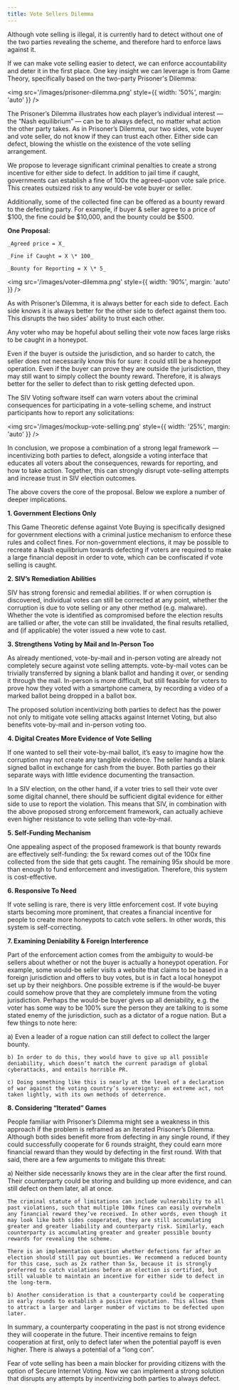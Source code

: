 ```yaml
---
title: Vote Sellers Dilemma
---
```


Although vote selling is illegal, it is currently hard to detect without one of the two parties revealing the scheme, and therefore hard to enforce laws against it.

If we can make vote selling easier to detect, we can enforce accountability and deter it in the first place. One key insight we can leverage is from Game Theory, specifically based on the two-party Prisoner's Dilemma:

<img
  src='/images/prisoner-dilemma.png'
  style={{ width: '50%', margin: 'auto' }}
/>

The Prisoner’s Dilemma illustrates how each player’s individual interest — the “Nash equilibrium” — can be to always defect, no matter what action the other party takes. As in Prisoner’s Dilemma, our two sides, vote buyer and vote seller, do not know if they can trust each other. Either side can defect, blowing the whistle on the existence of the vote selling arrangement.

We propose to leverage significant criminal penalties to create a strong incentive for either side to defect. In addition to jail time if caught, governments can establish a fine of 100x the agreed-upon vote sale price. This creates outsized risk to any would-be vote buyer or seller.

Additionally, some of the collected fine can be offered as a bounty reward to the defecting party. For example, if buyer & seller agree to a price of $100, the fine could be $10,000, and the bounty could be $500.

**One Proposal:**

    _Agreed price = X_

    _Fine if Caught = X \* 100_

    _Bounty for Reporting = X \* 5_

<img src='/images/voter-dilemma.png' style={{ width: '90%', margin: 'auto' }} />

As with Prisoner’s Dilemma, it is always better for each side to defect. Each side knows it is always better for the other side to defect against them too. This disrupts the two sides’ ability to trust each other.

Any voter who may be hopeful about selling their vote now faces large risks to be caught in a honeypot.

Even if the buyer is outside the jurisdiction, and so harder to catch, the seller does not necessarily know this for sure: it could still be a honeypot operation. Even if the buyer can prove they are outside the jurisdiction, they may still want to simply collect the bounty reward. Therefore, it is always better for the seller to defect than to risk getting defected upon.

The SIV Voting software itself can warn voters about the criminal consequences for participating in a vote-selling scheme, and instruct participants how to report any solicitations:

<img
  src='/images/mockup-vote-selling.png'
  style={{ width: '25%', margin: 'auto' }}
/>

In conclusion, we propose a combination of a strong legal framework — incentivizing both parties to defect, alongside a voting interface that educates all voters about the consequences, rewards for reporting, and how to take action. Together, this can strongly disrupt vote-selling attempts and increase trust in SIV election outcomes.

The above covers the core of the proposal. Below we explore a number of deeper implications.

**1. Government Elections Only**

This Game Theoretic defense against Vote Buying is specifically designed for government elections with a criminal justice mechanism to enforce these rules and collect fines. For non-government elections, it may be possible to recreate a Nash equilibrium towards defecting if voters are required to make a large financial deposit in order to vote, which can be confiscated if vote selling is caught.

**2. SIV’s Remediation Abilities**

SIV has strong forensic and remedial abilities. If or when corruption is discovered, individual votes can still be corrected at any point, whether the corruption is due to vote selling or any other method (e.g. malware). Whether the vote is identified as compromised before the election results are tallied or after, the vote can still be invalidated, the final results retallied, and (if applicable) the voter issued a new vote to cast.

**3. Strengthens Voting by Mail and In-Person Too**

As already mentioned, vote-by-mail and in-person voting are already not completely secure against vote selling attempts. vote-by-mail votes can be trivially transferred by signing a blank ballot and handing it over, or sending it through the mail. In-person is more difficult, but still feasible for voters to prove how they voted with a smartphone camera, by recording a video of a marked ballot being dropped in a ballot box.

The proposed solution incentivizing both parties to defect has the power not only to mitigate vote selling attacks against Internet Voting, but also benefits vote-by-mail and in-person voting too.

**4. Digital Creates More Evidence of Vote Selling**

If one wanted to sell their vote-by-mail ballot, it’s easy to imagine how the corruption may not create any tangible evidence. The seller hands a blank signed ballot in exchange for cash from the buyer. Both parties go their separate ways with little evidence documenting the transaction.

In a SIV election, on the other hand, if a voter tries to sell their vote over some digital channel, there should be sufficient digital evidence for either side to use to report the violation. This means that SIV, in combination with the above proposed strong enforcement framework, can actually achieve even higher resistance to vote selling than vote-by-mail.

**5. Self-Funding Mechanism**

One appealing aspect of the proposed framework is that bounty rewards are effectively self-funding: the 5x reward comes out of the 100x fine collected from the side that gets caught. The remaining 95x should be more than enough to fund enforcement and investigation. Therefore, this system is cost-effective.

**6. Responsive To Need**

If vote selling is rare, there is very little enforcement cost. If vote buying starts becoming more prominent, that creates a financial incentive for people to create more honeypots to catch vote sellers. In other words, this system is self-correcting.

**7. Examining Deniability & Foreign Interference**

Part of the enforcement action comes from the ambiguity to would-be sellers about whether or not the buyer is actually a honeypot operation. For example, some would-be seller visits a website that claims to be based in a foreign jurisdiction and offers to buy votes, but is in fact a local honeypot set up by their neighbors. One possible extreme is if the would-be buyer could somehow prove that they are completely immune from the voting jurisdiction. Perhaps the would-be buyer gives up all deniability, e.g. the voter has some way to be 100% sure the person they are talking to is some stated enemy of the jurisdiction, such as a dictator of a rogue nation. But a few things to note here:

<div style={{ marginLeft: 30}}>
    a) Even a leader of a rogue nation can still defect to collect the larger bounty.

    b) In order to do this, they would have to give up all possible deniability, which doesn’t match the current paradigm of global cyberattacks, and entails horrible PR.

    c) Doing something like this is nearly at the level of a declaration of war against the voting country’s sovereignty: an extreme act, not taken lightly, with its own methods of deterrence.

</div>

**8. Considering “Iterated” Games**

People familiar with Prisoner’s Dilemma might see a weakness in this approach if the problem is reframed as an Iterated Prisoner’s Dilemma. Although both sides benefit more from defecting in any single round, if they could successfully cooperate for 6 rounds straight, they could earn more financial reward than they would by defecting in the first round. With that said, there are a few arguments to mitigate this threat:

<div style={{ marginLeft: 30}}>
    a) Neither side necessarily knows they are in the clear after the first round. Their counterparty could be storing and building up more evidence, and can still defect on them later, all at once.

    The criminal statute of limitations can include vulnerability to all past violations, such that multiple 100x fines can easily overwhelm any financial reward they’ve received. In other words, even though it may look like both sides cooperated, they are still accumulating greater and greater liability and counterparty risk. Similarly, each counterparty is accumulating greater and greater possible bounty rewards for revealing the scheme.

    There is an implementation question whether defections far after an election should still pay out bounties. We recommend a reduced bounty for this case, such as 2x rather than 5x, because it is strongly preferred to catch violations before an election is certified, but still valuable to maintain an incentive for either side to defect in the long-term.

    b) Another consideration is that a counterparty could be cooperating in early rounds to establish a positive reputation. This allows them to attract a larger and larger number of victims to be defected upon later.

</div>

In summary, a counterparty cooperating in the past is not strong evidence they will cooperate in the future. Their incentive remains to feign cooperation at first, only to defect later when the potential payoff is even higher. There is always a potential of a “long con”.

Fear of vote selling has been a main blocker for providing citizens with the option of Secure Internet Voting. Now we can implement a strong solution that disrupts any attempts by incentivizing both parties to always defect.
